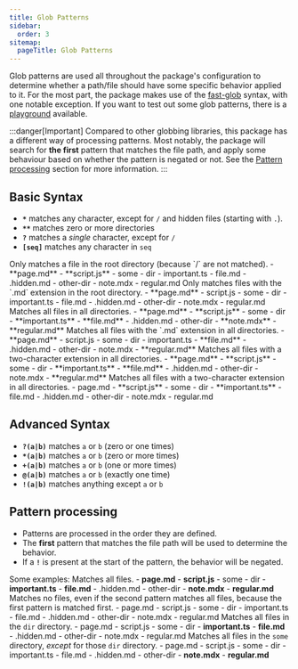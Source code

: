 ```yaml
---
title: Glob Patterns
sidebar:
  order: 3
sitemap:
  pageTitle: Glob Patterns
---
```



Glob patterns are used all throughout the package's configuration
to determine whether a path/file should have some specific behavior applied to it.
For the most part, the package makes use of the [fast-glob](https://github.com/mrmlnc/fast-glob#basic-syntax)
syntax, with one notable exception. If you want to test out some glob patterns, there is a [playground](https://globster.xyz/) available.

:::danger[Important]
Compared to other globbing libraries, this package has a different way of processing patterns.
Most notably, the package will search for **the first** pattern that matches the file path,
and apply some behaviour based on whether the pattern is negated or not.
See the [Pattern processing](#pattern-processing) section for more information.
:::

## Basic Syntax

- **`*`** matches any character, except for `/` and hidden files (starting with `.`).
- **`**`** matches zero or more directories
- **`?`** matches a _single_ character, except for `/`
- **`[seq]`** matches any character in `seq`


<Tabs>
	<TabItem label="*">
		Only matches a file in the root directory (because `/` are not matched).
		<FileTree>
			- **page.md**
			- **script.js**
			- some
				- dir
					- important.ts
					- file.md
					- .hidden.md
				- other-dir
					- note.mdx
					- regular.md
		</FileTree>
	</TabItem>
	<TabItem label="*.md">
		Only matches files with the `.md` extension in the root directory.
		<FileTree>
			- **page.md**
			- script.js
			- some
				- dir
					- important.ts
					- file.md
					- .hidden.md
				- other-dir
					- note.mdx
					- regular.md
		</FileTree>
	</TabItem>
	<TabItem label="**">
		Matches all files in all directories.
		<FileTree>
			- **page.md**
			- **script.js**
			- some
				- dir
					- **important.ts**
					- **file.md**
					- .hidden.md
				- other-dir
					- **note.mdx**
					- **regular.md**
		</FileTree>
	</TabItem>
	<TabItem label="**/*.md">
		Matches all files with the `.md` extension in all directories.
		<FileTree>
			- **page.md**
			- script.js
			- some
				- dir
					- important.ts
					- **file.md**
					- .hidden.md
				- other-dir
					- note.mdx
					- **regular.md**
		</FileTree>
	</TabItem>
	<TabItem label="**/*.??">
		Matches all files with a two-character extension in all directories.
		<FileTree>
			- **page.md**
			- **script.js**
			- some
				- dir
					- **important.ts**
					- **file.md**
					- .hidden.md
				- other-dir
					- note.mdx
					- **regular.md**
		</FileTree>
	</TabItem>
	<TabItem label="**/*.[tj]s">
		Matches all files with a two-character extension in all directories.
		<FileTree>
			- page.md
			- **script.js**
			- some
				- dir
					- **important.ts**
					- file.md
					- .hidden.md
				- other-dir
					- note.mdx
					- regular.md
		</FileTree>
	</TabItem>
</Tabs>

## Advanced Syntax

- **`?(a|b)`** matches `a` or `b` (zero or one times)
- **`*(a|b)`** matches `a` or `b` (zero or more times)
- **`+(a|b)`** matches `a` or `b` (one or more times)
- **`@(a|b)`** matches `a` or `b` (exactly one time)
- **`!(a|b)`** matches anything except `a` or `b`


## Pattern processing

- Patterns are processed in the order they are defined.
- The **first** pattern that matches the file path will be used to determine the behavior.
- If a **`!`** is present at the start of the pattern, the behavior will be negated.


Some examples:
<Tabs>
	<TabItem label="['**/*']">
		Matches all files.
		<FileTree>
			- **page.md**
			- **script.js**
			- some
				- dir
					- **important.ts**
					- **file.md**
					- .hidden.md
				- other-dir
					- **note.mdx**
					- **regular.md**
		</FileTree>
	</TabItem>
	<TabItem label="['!**/*', '**/*']">
		Matches no files, even if the second pattern matches all files, because the first pattern is matched first.
		<FileTree>
			- page.md
			- script.js
			- some
				- dir
					- important.ts
					- file.md
					- .hidden.md
				- other-dir
					- note.mdx
					- regular.md
		</FileTree>
	</TabItem>
	<TabItem label="['**/dir/**.*']">
		Matches all files in the `dir` directory.
		<FileTree>
			- page.md
			- script.js
			- some
				- dir
					- **important.ts**
					- **file.md**
					- .hidden.md
				- other-dir
					- note.mdx
					- regular.md
		</FileTree>
	</TabItem>
	<TabItem label="['!**/dir/**.*', '**/some/**.*']">
		Matches all files in the `some` directory, _except_ for those `dir` directory.
		<FileTree>
			- page.md
			- script.js
			- some
				- dir
					- important.ts
					- file.md
					- .hidden.md
				- other-dir
					- **note.mdx**
					- **regular.md**
		</FileTree>
	</TabItem>
</Tabs>
